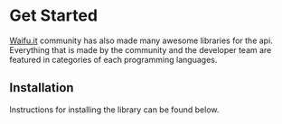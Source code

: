 
# Get Started

[Waifu.it](https://waifu.it) community has also made many awesome libraries for the api. Everything that is made by the community and the developer team are featured in
categories of each programming languages.


## Installation

Instructions for installing the library can be found below.

